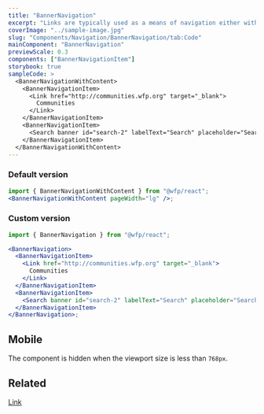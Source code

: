 ```yaml
---
title: "BannerNavigation"
excerpt: "Links are typically used as a means of navigation either within the application, to a place outside, or to a resource."
coverImage: "../sample-image.jpg"
slug: "Components/Navigation/BannerNavigation/tab:Code"
mainComponent: "BannerNavigation"
previewScale: 0.3
components: ["BannerNavigationItem"]
storybook: true
sampleCode: >
  <BannerNavigationWithContent>
    <BannerNavigationItem>
      <Link href="http://communities.wfp.org" target="_blank">
        Communities
      </Link>
    </BannerNavigationItem>
    <BannerNavigationItem>
      <Search banner id="search-2" labelText="Search" placeholder="Search" />
    </BannerNavigationItem>
  </BannerNavigationWithContent>
---
```


### Default version

```jsx live forceFullWidth
import { BannerNavigationWithContent } from "@wfp/react";
<BannerNavigationWithContent pageWidth="lg" />;
```

### Custom version

```jsx live forceFullWidth
import { BannerNavigation } from "@wfp/react";

<BannerNavigation>
  <BannerNavigationItem>
    <Link href="http://communities.wfp.org" target="_blank">
      Communities
    </Link>
  </BannerNavigationItem>
  <BannerNavigationItem>
    <Search banner id="search-2" labelText="Search" placeholder="Search" />
  </BannerNavigationItem>
</BannerNavigation>;
```

## Mobile

The component is hidden when the viewport size is less than `768px`.

## Related

[Link](?path=/docs/components-link--link-regular)
